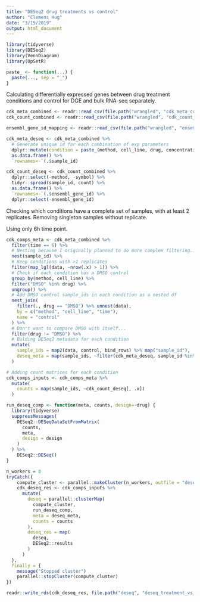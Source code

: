 ```yaml
---
title: "DESeq2 drug treatments vs control"
author: "Clemens Hug"
date: "3/15/2019"
output: html_document
---
```


```r
library(tidyverse)
library(DESeq2)
library(VennDiagram)
library(UpSetR)

paste_ <- function(...) {
  paste(..., sep = "_")
}
```

Calculating differentially expressed genes between drug treatment conditions
and control for DGE and bulk RNA-seq separately.

```r
cdk_meta_combined <- readr::read_csv(file.path("wrangled", "cdk_meta_combined.csv"))
cdk_count_combined <- readr::read_csv(file.path("wrangled", "cdk_count_combined.csv.gz"), col_types = "ccicc")

ensembl_gene_id_mapping <- readr::read_csv(file.path("wrangled", "ensembl_gene_id_mapping.csv"))

cdk_meta_deseq <- cdk_meta_combined %>%
  # Generate unique id for each combination of exp parameters
  dplyr::mutate(condition = paste_(method, cell_line, drug, concentration, time)) %>%
  as.data.frame() %>%
  `rownames<-`(.$sample_id)

cdk_count_deseq <- cdk_count_combined %>%
  dplyr::select(-method, -symbol) %>%
  tidyr::spread(sample_id, count) %>%
  as.data.frame() %>%
  `rownames<-`(.$ensembl_gene_id) %>%
  dplyr::select(-ensembl_gene_id)

```

Checking which conditions have a complete set of samples, with at least 2 replicates.
Removing singleton samples without replicate.

Using only 6h time point.


```r
cdk_comps_meta <- cdk_meta_combined %>%
  filter(time == 6) %>%
  # Nesting because I originally planned to do more complex filtering...
  nest(sample_id) %>%
  # Keep conditions with >1 replicates
  filter(map_lgl(data, ~nrow(.x) > 1)) %>%
  # Check if each condition has a DMSO control
  group_by(method, cell_line) %>%
  filter("DMSO" %in% drug) %>%
  ungroup() %>%
  # Add DMSO control sample_ids in each condition as a nested df
  nest_join(
    filter(., drug == "DMSO") %>% unnest(data),
    by = c("method", "cell_line", "time"),
    name = "control"
  ) %>%
  # Don't want to compare DMSO with itself...
  filter(drug != "DMSO") %>%
  # Bulding DESeq2 metadata for each condition
  mutate(
    sample_ids = map2(data, control, bind_rows) %>% map("sample_id"),
    deseq_meta = map(sample_ids, ~filter(cdk_meta_deseq, sample_id %in% .x))
  )
```






```r
# Adding count matrices for each condition
cdk_comps_inputs <- cdk_comps_meta %>%
  mutate(
    counts = map(sample_ids, ~cdk_count_deseq[, .x])
  )

run_deseq_comp <- function(meta, counts, design=~drug) {
  library(tidyverse)
  suppressMessages(
    DESeq2::DESeqDataSetFromMatrix(
      counts,
      meta,
      design = design
    )
  ) %>%
    DESeq2::DESeq()
}

n_workers = 8
tryCatch({
    compute_cluster <- parallel::makeCluster(n_workers, outfile = "deseq_worker.log")
    cdk_deseq_res <- cdk_comps_inputs %>%
      mutate(
        deseq = parallel::clusterMap(
          compute_cluster,
          run_deseq_comp,
          meta = deseq_meta,
          counts = counts
        ),
        deseq_res = map(
          deseq,
          DESeq2::results
        )
      )
  },
  finally = {
    message("Stopped cluster")
    parallel::stopCluster(compute_cluster)
})

readr::write_rds(cdk_deseq_res, file.path("deseq", "deseq_treatment_vs_control.rds"))
```
